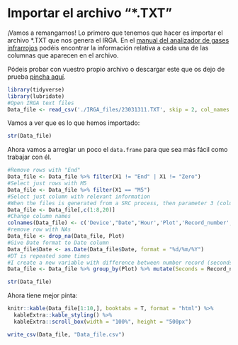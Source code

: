 # Importar el archivo "*.TXT"

¡Vamos a remangarnos! Lo primero que tenemos que hacer es importar el archivo *.TXT que nos genera el IRGA. En el [manual del analizador de gases infrarrojos](https://ppsystems.com/download/technical_manuals/80061-1%20EGM4_Operation_V419.pdf) podéis encontrar la información relativa a cada una de las columnas que aparecen en el archivo.

Pódeis probar con vuestro propio archivo o descargar este que os dejo de prueba [pincha aquí](https://drive.google.com/file/d/1lgz5j1yE_BMyXb6_2LZYaGYbEh8c2tG5/view?usp=share_link).

```r
library(tidyverse)
library(lubridate)
#Open IRGA text files
Data_file <- read_csv('./IRGA_files/23031311.TXT', skip = 2, col_names = FALSE, comment = 'Start')
```

Vamos a ver que es lo que hemos importado:

```r
str(Data_file)
```


Ahora vamos a arreglar un poco el `data.frame` para que sea más fácil como trabajar con él.
```r
#Remove rows with "End"
Data_file <- Data_file %>% filter(X1 != "End" | X1 != "Zero")
#Select just rows with M5
Data_file <- Data_file %>% filter(X1 == "M5")
#Select just column with relevant information
#When the files is generated from a SRC process, then parameter 3 (column 20) is DT
Data_file <- Data_file[,c(1:8,20)]
#Change column names
colnames(Data_file) <- c('Device',"Date",'Hour','Plot','Record_number','CO2_ppm','P_mBa','Flow',"DT")
#remove row with NAs
Data_file <- drop_na(Data_file, Plot)
#Give Date format to Date column
Data_file$Date <- as.Date(Data_file$Date, format = "%d/%m/%Y")
#DT is repeated some times 
#I create a new variable with difference between number record (seconds)
Data_file <- Data_file %>% group_by(Plot) %>% mutate(Seconds = Record_number-first(Record_number))
```

```r
str(Data_file)
```

Ahora tiene mejor pinta:

```r
knitr::kable(Data_file[1:10,], booktabs = T, format = "html") %>%
  kableExtra::kable_styling() %>%
  kableExtra::scroll_box(width = "100%", height = "500px")
```

```r
write_csv(Data_file, "Data_file.csv")
```

